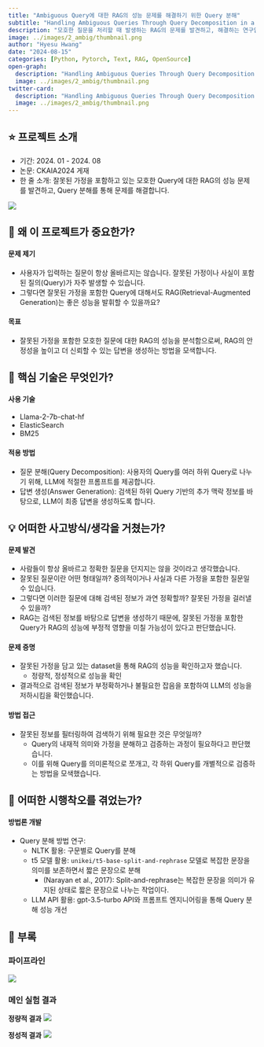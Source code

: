 ```yaml
---
title: "Ambiguous Query에 대한 RAG의 성능 문제를 해결하기 위한 Query 분해"
subtitle: "Handling Ambiguous Queries Through Query Decomposition in a RAG Setting"
description: "모호한 질문을 처리할 때 발생하는 RAG의 문제를 발견하고, 해결하는 연구입니다."
image: ../images/2_ambig/thumbnail.png
author: "Hyesu Hwang"
date: "2024-08-15"
categories: [Python, Pytorch, Text, RAG, OpenSource]
open-graph:
  description: "Handling Ambiguous Queries Through Query Decomposition in a RAG Setting"
  image: ../images/2_ambig/thumbnail.png
twitter-card:
  description: "Handling Ambiguous Queries Through Query Decomposition in a RAG Setting"
  image: ../images/2_ambig/thumbnail.png
---
```


## ⭐ 프로젝트 소개

- 기간: 2024. 01 - 2024. 08
- 논문: CKAIA2024 게재
- 한 줄 소개: 잘못된 가정을 포함하고 있는 모호한 Query에 대한 RAG의 성능 문제를 발견하고, Query 분해를 통해 문제를 해결합니다.

![](../images/2_ambig/main2.png)

## 💎 왜 이 프로젝트가 중요한가?

#### 문제 제기

- 사용자가 입력하는 질문이 항상 올바르지는 않습니다. 잘못된 가정이나 사실이 포함된 질의(Query)가 자주 발생할 수 있습니다.
- 그렇다면 잘못된 가정을 포함한 Query에 대해서도 RAG(Retrieval-Augmented Generation)는 좋은 성능을 발휘할 수 있을까요?

#### 목표

- 잘못된 가정을 포함한 모호한 질문에 대한 RAG의 성능을 분석함으로써, RAG의 안정성을 높이고 더 신뢰할 수 있는 답변을 생성하는 방법을 모색합니다.


## 🔎 핵심 기술은 무엇인가?

#### 사용 기술
- Llama-2-7b-chat-hf
- ElasticSearch
- BM25

#### 적용 방법
- 질문 분해(Query Decomposition): 사용자의 Query를 여러 하위 Query로 나누기 위해, LLM에 적절한 프롬프트를 제공합니다.
- 답변 생성(Answer Generation): 검색된 하위 Query 기반의 추가 맥락 정보를 바탕으로, LLM이 최종 답변을 생성하도록 합니다.

## 💡 어떠한 사고방식/생각을 거쳤는가?

#### 문제 발견
- 사람들이 항상 올바르고 정확한 질문을 던지지는 않을 것이라고 생각했습니다.
- 잘못된 질문이란 어떤 형태일까? 중의적이거나 사실과 다른 가정을 포함한 질문일 수 있습니다.
- 그렇다면 이러한 질문에 대해 검색된 정보가 과연 정확할까? 잘못된 가정을 걸러낼 수 있을까?
- RAG는 검색된 정보를 바탕으로 답변을 생성하기 때문에, 잘못된 가정을 포함한 Query가 RAG의 성능에 부정적 영향을 미칠 가능성이 있다고 판단했습니다.

#### 문제 증명
- 잘못된 가정을 담고 있는 dataset을 통해 RAG의 성능을 확인하고자 했습니다.
  - 정량적, 정성적으로 성능을 확인
- 결과적으로 검색된 정보가 부정확하거나 불필요한 잡음을 포함하여 LLM의 성능을 저하시킴을 확인했습니다.

#### 방법 접근
- 잘못된 정보를 필터링하여 검색하기 위해 필요한 것은 무엇일까?
  - Query의 내재적 의미와 가정을 분해하고 검증하는 과정이 필요하다고 판단했습니다.
  - 이를 위해 Query를 의미론적으로 쪼개고, 각 하위 Query를 개별적으로 검증하는 방법을 모색했습니다.

## 🌄 어떠한 시행착오를 겪었는가?

#### 방법론 개발
- Query 분해 방법 연구:
  - NLTK 활용: 구문별로 Query를 분해
  - t5 모델 활용: `unikei/t5-base-split-and-rephrase` 모델로 복잡한 문장을 의미를 보존하면서 짧은 문장으로 분해
    - (Narayan et al., 2017): Split-and-rephrase는 복잡한 문장을 의미가 유지된 상태로 짧은 문장으로 나누는 작업이다.
  - LLM API 활용: gpt-3.5-turbo API와 프롬프트 엔지니어링을 통해 Query 분해 성능 개선

## 🧶 부록

### 파이프라인

![](../images/2_ambig/method.png)

### 메인 실험 결과

**정량적 결과**
![](../images/2_ambig/table.png)

**정성적 결과**
![](../images/2_ambig/fig_ex.png)